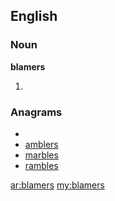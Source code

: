 ==English==

===Noun===
'''blamers'''

# {{plural of|[[blamer]]}}

===Anagrams===
* {{alphagram|abelmrs}}
* [[amblers#English|amblers]]
* [[marbles#English|marbles]]
* [[rambles#English|rambles]]

[[ar:blamers]]
[[my:blamers]]